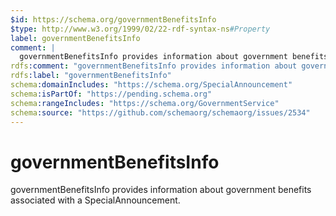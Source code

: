 ```yaml
---
$id: https://schema.org/governmentBenefitsInfo
$type: http://www.w3.org/1999/02/22-rdf-syntax-ns#Property
label: governmentBenefitsInfo
comment: |
  governmentBenefitsInfo provides information about government benefits associated with a SpecialAnnouncement.
rdfs:comment: "governmentBenefitsInfo provides information about government benefits associated with a SpecialAnnouncement."
rdfs:label: "governmentBenefitsInfo"
schema:domainIncludes: "https://schema.org/SpecialAnnouncement"
schema:isPartOf: "https://pending.schema.org"
schema:rangeIncludes: "https://schema.org/GovernmentService"
schema:source: "https://github.com/schemaorg/schemaorg/issues/2534"
---
```


# governmentBenefitsInfo

governmentBenefitsInfo provides information about government benefits associated with a SpecialAnnouncement.

